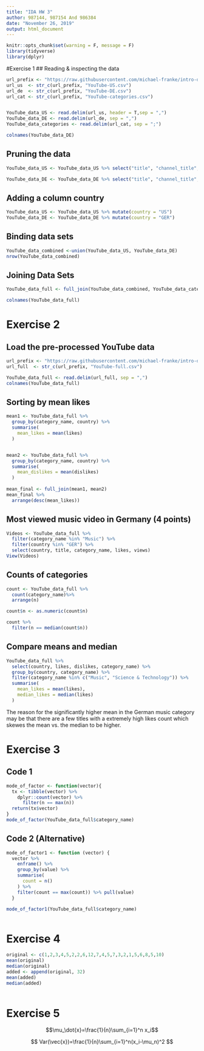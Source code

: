 ---
title: "IDA HW 3"
author: 987144, 987154 And 986384
date: "November 26, 2019"
output: html_document
---

```{r setup, include=FALSE, echo=FALSE}
knitr::opts_chunk$set(warning = F, message = F)
library(tidyverse)
library(dplyr)
```

#Exercise 1
## Reading & inspecting the data

```{r}

url_prefix <- "https://raw.githubusercontent.com/michael-franke/intro-data-analysis/master/data_sets/"
url_us  <- str_c(url_prefix, "YouTube-US.csv")
url_de  <- str_c(url_prefix, "YouTube-DE.csv")
url_cat <- str_c(url_prefix, "YouTube-categories.csv")


YouTube_data_US <- read.delim(url_us, header = T,sep = ",") 
YouTube_data_DE <- read.delim(url_de, sep = ",")
YouTube_data_categories <- read.delim(url_cat, sep = ";")

colnames(YouTube_data_DE)
```


## Pruning the data


```{r}
YouTube_data_US <- YouTube_data_US %>% select("title", "channel_title", "category_id", "tags", "views", "likes", "dislikes", "comment_count")

YouTube_data_DE <- YouTube_data_DE %>% select("title", "channel_title", "category_id", "tags", "views", "likes", "dislikes", "comment_count")

```


## Adding a column country

```{r}

YouTube_data_US <- YouTube_data_US %>% mutate(country = "US")
YouTube_data_DE <- YouTube_data_DE %>% mutate(country = "GER")

```



## Binding data sets

```{r}

YouTube_data_combined <-union(YouTube_data_US, YouTube_data_DE)
nrow(YouTube_data_combined)

```



## Joining Data Sets

```{r}

YouTube_data_full <- full_join(YouTube_data_combined, YouTube_data_categories, by = "category_id")

colnames(YouTube_data_full)

```



# Exercise 2

## Load the pre-processed YouTube data
```{r}
url_prefix <- "https://raw.githubusercontent.com/michael-franke/intro-data-analysis/master/data_sets/"
url_full  <- str_c(url_prefix, "YouTube-full.csv")

YouTube_data_full <- read.delim(url_full, sep = ",")
colnames(YouTube_data_full)
```

 
## Sorting by mean likes

```{r}
mean1 <- YouTube_data_full %>%
  group_by(category_name, country) %>%
  summarise(
    mean_likes = mean(likes)
  ) 


mean2 <- YouTube_data_full %>%
  group_by(category_name, country) %>%
  summarise(
    mean_dislikes = mean(dislikes)
  )
  
mean_final <- full_join(mean1, mean2)  
mean_final %>% 
  arrange(desc(mean_likes))
```



## Most viewed music video in Germany (4 points)

```{r}
Videos <- YouTube_data_full %>% 
  filter(category_name %in% "Music") %>%
  filter(country %in% "GER") %>%
  select(country, title, category_name, likes, views)
View(Videos)


```



## Counts of categories

```{r}
count <- YouTube_data_full %>%
  count(category_name)%>%
  arrange(n)

count$n <- as.numeric(count$n)

count %>%
  filter(n == median(count$n))

```



## Compare means and median

```{r}
YouTube_data_full %>%
  select(country, likes, dislikes, category_name) %>%
  group_by(country, category_name) %>%
  filter(category_name %in% c("Music", "Science & Technology")) %>%
  summarise(
    mean_likes = mean(likes),
    median_likes = median(likes)
  )

```

The reason for the significantly higher mean in the German music category may be that there are a few titles with a extremely high likes count which skewes the mean vs. the median to be higher.



# Exercise 3

## Code 1
```{r}
mode_of_factor <- function(vector){
  tx <- tibble(vector) %>% 
    dplyr::count(vector) %>%
      filter(n == max(n))
  return(tx$vector)
}
mode_of_factor(YouTube_data_full$category_name)

```

## Code 2 (Alternative)
```{r}

mode_of_factor1 <- function (vector) {
  vector %>% 
    enframe() %>%
    group_by(value) %>%
    summarise(
      count = n()
    ) %>%
    filter(count == max(count)) %>% pull(value)
  }

mode_of_factor1(YouTube_data_full$category_name)



```

# Exercise 4
```{r}
original <- c(1,2,3,4,5,2,2,6,12,7,4,5,7,3,2,1,5,6,8,5,10)
mean(original)
median(original)
added <- append(original, 32)
mean(added)
median(added)
  
```

# Exercise 5

$$\mu_\dot{x}=\frac{1}{n}\sum_{i=1}^n x_i$$


$$ Var(\vec{x})=\frac{1}{n}\sum_{i=1}^n(x_i-\mu_n)^2 $$








